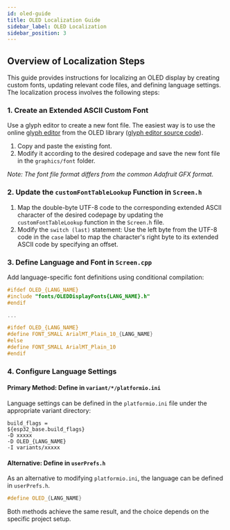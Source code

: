 ```yaml
---
id: oled-guide
title: OLED Localization Guide
sidebar_label: OLED Localization
sidebar_position: 3
---
```


## Overview of Localization Steps

This guide provides instructions for localizing an OLED display by creating custom fonts, updating relevant code files, and defining language settings. The localization process involves the following steps:

### 1. Create an Extended ASCII Custom Font

Use a glyph editor to create a new font file. The easiest way is to use the online [glyph editor](https://rawgit.com/ThingPulse/esp8266-oled-ssd1306/master/resources/glyphEditor.html) from the OLED library ([glyph editor source code](https://github.com/ThingPulse/esp8266-oled-ssd1306/tree/master/resources)).

1. Copy and paste the existing font.
2. Modify it according to the desired codepage and save the new font file in the `graphics/font` folder.

_Note: The font file format differs from the common Adafruit GFX format._

### 2. Update the `customFontTableLookup` Function in `Screen.h`

1. Map the double-byte UTF-8 code to the corresponding extended ASCII character of the desired codepage by updating the `customFontTableLookup` function in the `Screen.h` file.
2. Modify the `switch (last)` statement: Use the left byte from the UTF-8 code in the `case` label to map the character's right byte to its extended ASCII code by specifying an offset.

### 3. Define Language and Font in `Screen.cpp`

Add language-specific font definitions using conditional compilation:

```c
#ifdef OLED_{LANG_NAME}
#include "fonts/OLEDDisplayFonts{LANG_NAME}.h"
#endif

...

#ifdef OLED_{LANG_NAME}
#define FONT_SMALL ArialMT_Plain_10_{LANG_NAME}
#else
#define FONT_SMALL ArialMT_Plain_10
#endif
```

### 4. Configure Language Settings

#### Primary Method: Define in `variant/*/platformio.ini`

Language settings can be defined in the `platformio.ini` file under the appropriate variant directory:

```text
build_flags =
${esp32_base.build_flags}
-D xxxxx
-D OLED_{LANG_NAME}
-I variants/xxxxx
```

#### Alternative: Define in `userPrefs.h`

As an alternative to modifying `platformio.ini`, the language can be defined in `userPrefs.h`.

```c
#define OLED_{LANG_NAME}
```

Both methods achieve the same result, and the choice depends on the specific project setup.
